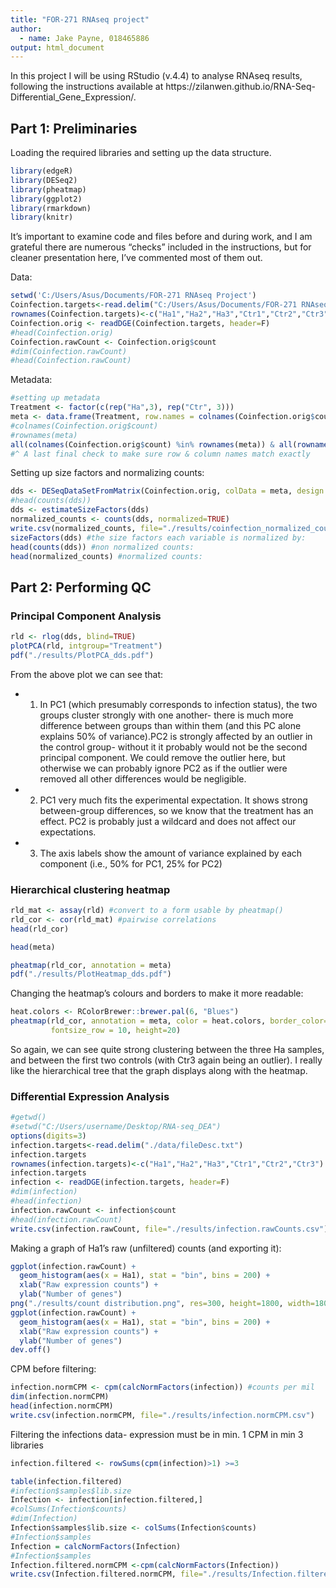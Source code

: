 ```yaml
---
title: "FOR-271 RNAseq project"
author:
  - name: Jake Payne, 018465886
output: html_document
---
```


In this project I will be using RStudio (v.4.4) to analyse RNAseq results, following the instructions available at https://zilanwen.github.io/RNA-Seq-Differential_Gene_Expression/.

## Part 1: Preliminaries

Loading the required libraries and setting up the data structure.

```r
library(edgeR)
library(DESeq2)
library(pheatmap)
library(ggplot2)
library(rmarkdown)
library(knitr)
```

It's important to examine code and files before and during work, and I am grateful there are numerous "checks" included in the instructions, but for cleaner presentation here, I've commented most of them out.

Data:
```r

setwd('C:/Users/Asus/Documents/FOR-271 RNAseq Project')
Coinfection.targets<-read.delim("C:/Users/Asus/Documents/FOR-271 RNAseq Project/data/fileDesc.txt")
rownames(Coinfection.targets)<-c("Ha1","Ha2","Ha3","Ctr1","Ctr2","Ctr3")
Coinfection.orig <- readDGE(Coinfection.targets, header=F)
#head(Coinfection.orig)
Coinfection.rawCount <- Coinfection.orig$count
#dim(Coinfection.rawCount)
#head(Coinfection.rawCount)
```

Metadata:
```r
#setting up metadata
Treatment <- factor(c(rep("Ha",3), rep("Ctr", 3)))
meta <- data.frame(Treatment, row.names = colnames(Coinfection.orig$count))
#colnames(Coinfection.orig$count)
#rownames(meta)
all(colnames(Coinfection.orig$count) %in% rownames(meta)) & all(rownames(meta) %in% colnames(Coinfection.orig$count)) 
#^ A last final check to make sure row & column names match exactly
```
Setting up size factors and normalizing counts:
```r
dds <- DESeqDataSetFromMatrix(Coinfection.orig, colData = meta, design = ~ Treatment)
#head(counts(dds))
dds <- estimateSizeFactors(dds)
normalized_counts <- counts(dds, normalized=TRUE)
write.csv(normalized_counts, file="./results/coinfection_normalized_counts_DESeq2.csv")
sizeFactors(dds) #the size factors each variable is normalized by:
head(counts(dds)) #non normalized counts:
head(normalized_counts) #normalized counts:
```

## Part 2: Performing QC

### Principal Component Analysis

```r
rld <- rlog(dds, blind=TRUE)
plotPCA(rld, intgroup="Treatment")
pdf("./results/PlotPCA_dds.pdf")
```

From the above plot we can see that:

- 1. In PC1 (which presumably corresponds to infection status), the two groups cluster strongly with one another- there is much more difference between groups than within them (and this PC alone explains 50% of variance).PC2 is strongly affected by an outlier in the control group- without it it probably would not be the second principal component. We could remove the outlier here, but otherwise we can probably ignore PC2 as if the outlier were removed all other differences would be negligible.

- 2. PC1 very much fits the experimental expectation. It shows strong between-group differences, so we know that the treatment has an effect. PC2 is probably just a wildcard and does not affect our expectations.

- 3. The axis labels show the amount of variance explained by each component (i.e., 50% for PC1, 25% for PC2)

### Hierarchical clustering heatmap   

```r
rld_mat <- assay(rld) #convert to a form usable by pheatmap()
rld_cor <- cor(rld_mat) #pairwise correlations
head(rld_cor)

head(meta)

pheatmap(rld_cor, annotation = meta)
pdf("./results/PlotHeatmap_dds.pdf")
```

Changing the heatmap's colours and borders to make it more readable:

```r
heat.colors <- RColorBrewer::brewer.pal(6, "Blues")
pheatmap(rld_cor, annotation = meta, color = heat.colors, border_color=NA, fontsize = 10, 
         fontsize_row = 10, height=20)
```

So again, we can see quite strong clustering between the three Ha samples, and between the first two controls (with Ctr3 again being an outlier). I really like the hierarchical tree that the graph displays along with the heatmap.


### Differential Expression Analysis


```r
#getwd()
#setwd("C:/Users/username/Desktop/RNA-seq_DEA")
options(digits=3)
infection.targets<-read.delim("./data/fileDesc.txt")
infection.targets
rownames(infection.targets)<-c("Ha1","Ha2","Ha3","Ctr1","Ctr2","Ctr3")
infection.targets
infection <- readDGE(infection.targets, header=F)
#dim(infection)
#head(infection)
infection.rawCount <- infection$count
#head(infection.rawCount)
write.csv(infection.rawCount, file="./results/infection.rawCounts.csv") #moved this line as it makes more sense here IMO
```

Making a graph of Ha1's raw (unfiltered) counts (and exporting it):
```r
ggplot(infection.rawCount) +
  geom_histogram(aes(x = Ha1), stat = "bin", bins = 200) +
  xlab("Raw expression counts") +
  ylab("Number of genes")
png("./results/count distribution.png", res=300, height=1800, width=1800)
ggplot(infection.rawCount) +
  geom_histogram(aes(x = Ha1), stat = "bin", bins = 200) +
  xlab("Raw expression counts") +
  ylab("Number of genes")
dev.off()
```

CPM before filtering:
```r
infection.normCPM <- cpm(calcNormFactors(infection)) #counts per mil
dim(infection.normCPM)
head(infection.normCPM)
write.csv(infection.normCPM, file="./results/infection.normCPM.csv")
```

Filtering the infections data- expression must be in min. 1 CPM in min 3 libraries
```r
infection.filtered <- rowSums(cpm(infection)>1) >=3

table(infection.filtered)
#infection$samples$lib.size
Infection <- infection[infection.filtered,] 
#colSums(Infection$counts)
#dim(Infection)
Infection$samples$lib.size <- colSums(Infection$counts)
#Infection$samples
Infection = calcNormFactors(Infection)
#Infection$samples
Infection.filtered.normCPM <-cpm(calcNormFactors(Infection))
write.csv(Infection.filtered.normCPM, file="./results/Infection.filtered.normCPM.csv")
```


